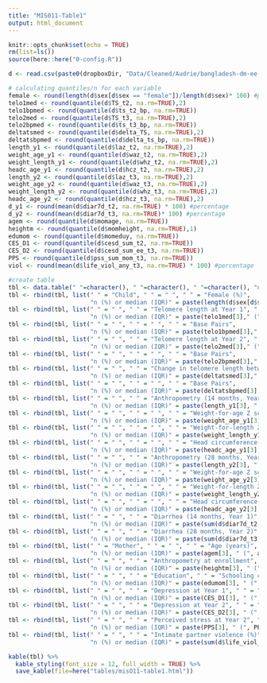 ```yaml
---
title: "MIS011-Table1"
output: html_document
---
```


```r
knitr::opts_chunk$set(echo = TRUE)
rm(list=ls())
source(here::here("0-config.R"))
```

```r
d <- read.csv(paste0(dropboxDir, "Data/Cleaned/Audrie/bangladesh-dm-ee-telo-growth-covariates-telolab-anthro.csv"))

# calculating quantiles/n for each variable 
female <- round(length(d$sex[d$sex == "female"])/length(d$sex)* 100) #percentage
telo1med <- round(quantile(d$TS_t2, na.rm=TRUE),2)
telo1bpmed <- round(quantile(d$ts_t2_bp, na.rm=TRUE))
telo2med <- round(quantile(d$TS_t3, na.rm=TRUE),2)
telo2bpmed <- round(quantile(d$ts_t3_bp, na.rm=TRUE))
deltatsmed <- round(quantile(d$delta_TS, na.rm=TRUE),2)
deltatsbpmed <- round(quantile(d$delta_ts_bp, na.rm=TRUE))
length_y1 <- round(quantile(d$laz_t2, na.rm=TRUE),2)
weight_age_y1 <- round(quantile(d$waz_t2, na.rm=TRUE),2)
weight_length_y1 <- round(quantile(d$whz_t2, na.rm=TRUE),2)
headc_age_y1 <- round(quantile(d$hcz_t2, na.rm=TRUE),2)
length_y2 <- round(quantile(d$laz_t3, na.rm=TRUE),2)
weight_age_y2 <- round(quantile(d$waz_t3, na.rm=TRUE),2)
weight_length_y2 <- round(quantile(d$whz_t3, na.rm=TRUE),2)
headc_age_y2 <- round(quantile(d$hcz_t3, na.rm=TRUE),2)
d_y1 <- round(mean(d$diar7d_t2, na.rm=TRUE) * 100) #percentage
d_y2 <- round(mean(d$diar7d_t3, na.rm=TRUE)* 100) #percentage
agem <- round(quantile(d$momage, na.rm=TRUE))
heightm <- round(quantile(d$momheight, na.rm=TRUE),1)
edumom <- round(quantile(d$momeduy, na.rm=TRUE)) 
CES_D1 <- round(quantile(d$cesd_sum_t2, na.rm=TRUE))
CES_D2 <- round(quantile(d$cesd_sum_ee_t3, na.rm=TRUE))
PPS <- round(quantile(d$pss_sum_mom_t3, na.rm=TRUE))
viol <- round(mean(d$life_viol_any_t3, na.rm=TRUE) * 100) #percentage

#create table
tbl <- data.table(" "=character(), " "=character(), " "=character(), "n (%) or median (IQR)"=numeric())
tbl <- rbind(tbl, list(" " = "Child", " " = " ", " " = "Female (%)", 
                       "n (%) or median (IQR)" = paste(length(d$sex[d$sex == "female"]), " (", female, "%)", sep="")), stringsAsFactors=FALSE)
tbl <- rbind(tbl, list(" " = " ", " " = "Telomere length at Year 1", " " = "T/S Ratio", 
                       "n (%) or median (IQR)" = paste(telo1med[3]," (", telo1med[2], ", ", telo1med[4], ")", sep="")), stringsAsFactors=FALSE)
tbl <- rbind(tbl, list(" " = " ", " " = " ", " " = "Base Pairs", 
                       "n (%) or median (IQR)" = paste(telo1bpmed[3]," (", telo1bpmed[2], ", ", telo1bpmed[4], ")", sep="")), stringsAsFactors=FALSE)
tbl <- rbind(tbl, list(" " = " ", " " = "Telomere length at Year 2", " " = "T/S Ratio", 
                       "n (%) or median (IQR)" = paste(telo2med[3]," (", telo2med[2], ", ", telo2med[4], ")", sep="")), stringsAsFactors=FALSE)
tbl <- rbind(tbl, list(" " = " ", " " = " ", " " = "Base Pairs", 
                       "n (%) or median (IQR)" = paste(telo2bpmed[3]," (", telo2bpmed[2], ", ", telo2bpmed[4], ")", sep="")), stringsAsFactors=FALSE)
tbl <- rbind(tbl, list(" " = " ", " " = "Change in telomere length between Year 1 and Year 2", " " = "T/S Ratio", 
                       "n (%) or median (IQR)" = paste(deltatsmed[3]," (", deltatsmed[2], ", ", deltatsmed[4], ")", sep="")), stringsAsFactors=FALSE)
tbl <- rbind(tbl, list(" " = " ", " " = " ", " " = "Base Pairs", 
                       "n (%) or median (IQR)" = paste(deltatsbpmed[3]," (", deltatsbpmed[2], ", ", deltatsbpmed[4], ")", sep="")), stringsAsFactors=FALSE)
tbl <- rbind(tbl, list(" " = " ", " " = "Anthropometry (14 months, Year 1)", " " = "Length-for-age Z score", 
                       "n (%) or median (IQR)" = paste(length_y1[3], " (", length_y1[2], ", ", length_y1[4], ")", sep="")), stringsAsFactors=FALSE)
tbl <- rbind(tbl, list(" " = " ", " " = " ", " " = "Weight-for-age Z score", 
                       "n (%) or median (IQR)" = paste(weight_age_y1[3], " (", weight_age_y1[2], ", ", weight_age_y1[4], ")", sep="")), stringsAsFactors=FALSE)
tbl <- rbind(tbl, list(" " = " ", " " = " ", " " = "Weight-for-length Z score", 
                       "n (%) or median (IQR)" = paste(weight_length_y1[3], " (", weight_length_y1[2], ", ", weight_length_y1[4], ")", sep="")), stringsAsFactors=FALSE)
tbl <- rbind(tbl, list(" " = " ", " " = " ", " " = "Head circumference-for-age Z score", 
                       "n (%) or median (IQR)" = paste(headc_age_y1[3], " (", headc_age_y1[2], ", ", headc_age_y1[4], ")", sep="")), stringsAsFactors=FALSE)
tbl <- rbind(tbl, list(" " = " ", " " = "Anthropometry (28 months, Year 2)", " " = "Length-for-age Z score", 
                       "n (%) or median (IQR)" = paste(length_y2[3], " (", length_y2[2], ", ", length_y2[4], ")", sep="")), stringsAsFactors=FALSE)
tbl <- rbind(tbl, list(" " = " ", " " = " ", " " = "Weight-for-age Z score", 
                       "n (%) or median (IQR)" = paste(weight_age_y2[3], " (", weight_age_y2[2], ", ", weight_age_y2[4], ")", sep="")), stringsAsFactors=FALSE)
tbl <- rbind(tbl, list(" " = " ", " " = " ", " " = "Weight-for-length Z score", 
                       "n (%) or median (IQR)" = paste(weight_length_y2[3], " (", weight_length_y2[2], ", ", weight_length_y2[4], ")", sep="")), stringsAsFactors=FALSE)
tbl <- rbind(tbl, list(" " = " ", " " = " ", " " = "Head circumference-for-age Z score", 
                       "n (%) or median (IQR)" = paste(headc_age_y2[3], " (", headc_age_y2[2], ", ", headc_age_y2[4], ")", sep="")), stringsAsFactors=FALSE)
tbl <- rbind(tbl, list(" " = " ", " " = "Diarrhea (14 months, Year 1)", " " = "Caregiver-reported 7-day recall (%)", 
                       "n (%) or median (IQR)" = paste(sum(d$diar7d_t2, na.rm=TRUE), " (", d_y1, "%)", sep="")), stringsAsFactors=FALSE)
tbl <- rbind(tbl, list(" " = " ", " " = "Diarrhea (28 months, Year 2)", " " = "Caregiver-reported 7-day recall (%)", 
                       "n (%) or median (IQR)" = paste(sum(d$diar7d_t3, na.rm=TRUE), " (", d_y2, "%)", sep="")), stringsAsFactors=FALSE)
tbl <- rbind(tbl, list(" " = "Mother", " " = " ", " " = "Age (years)", 
                       "n (%) or median (IQR)" = paste(agem[3], " (", agem[2], ", ", agem[4], ")", sep="")), stringsAsFactors=FALSE)
tbl <- rbind(tbl, list(" " = " ", " " = "Anthropometry at enrollment", " " = "Height (cm)", 
                       "n (%) or median (IQR)" = paste(heightm[3], " (", heightm[2], ", ", heightm[4], ")", sep="")), stringsAsFactors=FALSE)
tbl <- rbind(tbl, list(" " = " ", " " = "Education", " " = "Schooling completed (years)", 
                       "n (%) or median (IQR)" = paste(edumom[3], " (", edumom[2], ", ", edumom[4], ")", sep="")), stringsAsFactors=FALSE)
tbl <- rbind(tbl, list(" " = " ", " " = "Depression at Year 1", " " = "CES-D score", 
                       "n (%) or median (IQR)" = paste(CES_D1[3], " (", CES_D1[2], ", ", CES_D1[4], ")", sep="")), stringsAsFactors=FALSE)
tbl <- rbind(tbl, list(" " = " ", " " = "Depression at Year 2", " " = "CES-D score", 
                       "n (%) or median (IQR)" = paste(CES_D2[3], " (", CES_D2[2], ", ", CES_D2[4], ")", sep="")), stringsAsFactors=FALSE)
tbl <- rbind(tbl, list(" " = " ", " " = "Perceived stress at Year 2", " " = "Perceived Stress Scale score", 
                       "n (%) or median (IQR)" = paste(PPS[3], " (", PPS[2], ", ", PPS[4], ")", sep="")), stringsAsFactors=FALSE)
tbl <- rbind(tbl, list(" " = " ", " " = "Intimate partner violence (%)", " " = "Any lifetime exposure: number of women", 
                       "n (%) or median (IQR)" = paste(sum(d$life_viol_any_t3, na.rm=TRUE), " (", viol, "%)", sep="")), stringsAsFactors=FALSE)
```


```r
kable(tbl) %>%
  kable_styling(font_size = 12, full_width = TRUE) %>%
  save_kable(file=here("tables/misO11-table1.html"))
``````